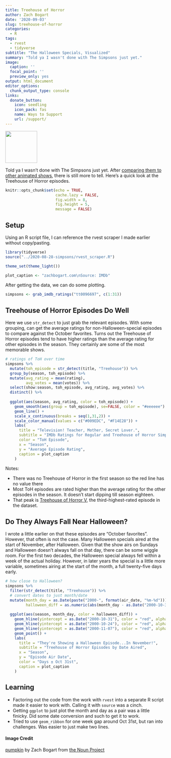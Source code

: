 ```yaml
---
title: Treehouse of Horror
author: Zach Bogart
date: '2020-09-03'
slug: treehouse-of-horror
categories:
  - R
tags:
  - rvest
  - tidyverse
subtitle: "The Halloween Specials, Visualized"
summary: "Told ya I wasn't done with The Simpsons just yet."
image:
  caption: ''
  focal_point: ''
  preview_only: yes
output: html_document
editor_options:
  chunk_output_type: console
links:
  donate_button:
    icon: seedling
    icon_pack: fas
    name: Ways to Support
    url: /support/
---
```


<!-- Icon Image: Small -->
<img src="featured.png" width="100"/> 

<!--Starting Blurb-->
Told ya I wasn't done with The Simpsons just yet. After [comparing them to other animated shows](https://zachbogart.com/post/cartoonies/), there is still more to tell. Here's a quick look at the Treehouse of Horror episodes.

<!--Put actual work here-->
```r
knitr::opts_chunk$set(echo = TRUE, 
                      cache.lazy = FALSE,
                      fig.width = 8,
                      fig.height = 5,
                      message = FALSE)
```

## Setup

Using an R script file, I can reference the rvest scraper I made earlier without copy/pasting.

```r
library(tidyverse)
source("../2020-08-28-simpsons/rvest_scraper.R")

theme_set(theme_light())

plot_caption <- "zachbogart.com\nSource: IMDb"
```

After getting the data, we can do some plotting.

```r
simpsons <- grab_imdb_ratings("tt0096697", c(1:31))
```

## Treehouse of Horror Episodes Do Well

Here we use `str_detect` to just grab the relevant episodes. With some grouping, can get the average ratings for non-Halloween-special episodes to compare against the October favorites. Turns out the Treehouse of Horror episodes tend to have higher ratings than the average rating for other episodes in the season. They certainly are some of the most memorable shows.

```r
# ratings of ToH over time
simpsons %>% 
  mutate(toh_episode = str_detect(title, "Treehouse")) %>% 
  group_by(season, toh_episode) %>% 
  mutate(avg_rating = mean(rating), 
         avg_votes = mean(votes)) %>% 
  select(show:season, toh_episode, avg_rating, avg_votes) %>% 
  distinct() %>% 
  
  ggplot(aes(season, avg_rating, color = toh_episode)) +
    geom_smooth(aes(group = toh_episode), se=FALSE, color = "#eeeeee") +
    geom_line() +
    scale_x_continuous(breaks = seq(1,31,2)) +
    scale_color_manual(values = c("#009EDC", "#F14E28")) +
    labs(
      title = "Television! Teacher, Mother, Secret Lover.",
      subtitle = "IMDb Ratings for Regular and Treehouse of Horror Simpsons Episodes",
      color = "ToH Episode",
      x = "Season",
      y = "Average Episode Rating",
      caption = plot_caption
    )
```

Notes: 

- There was no Treehouse of Horror in the first season so the red line has no value there
- Most ToH episodes are rated higher than the average rating for the other episodes in the season. It doesn't start dipping till season eighteen. 
- That peak is [Treehouse of Horror V](https://en.wikipedia.org/wiki/Treehouse_of_Horror_V), the third-highest-rated episode in the dataset.

## Do They Always Fall Near Halloween?

I wrote a little earlier on that these episodes are "October favorites". However, that often is not the case. Many Halloween specials aired at the start of November, after Halloween. Given that the show airs on Sundays and Halloween doesn't always fall on that day, there can be some wiggle room. For the first two decades, the Halloween special always fell within a week of the actual holiday. However, in later years the special is a little more variable, sometimes airing at the start of the month, a full twenty-five days early. 

```r
# how close to Halloween?
simpsons %>% 
  filter(str_detect(title, "Treehouse")) %>% 
  # convert dates to just month/date
  mutate(month_day = as.Date(paste("2000-", format(air_date, "%m-%d"))),
         halloween_diff = as.numeric(abs(month_day - as.Date("2000-10-31")))) %>% 
  
  ggplot(aes(season, month_day, color = halloween_diff)) +
    geom_hline(yintercept = as.Date("2000-10-31"), color = "red", alpha = 0.4) +
    geom_hline(yintercept = as.Date("2000-10-24"), color = "red", alpha = 0.4, linetype = "dashed") +
    geom_hline(yintercept = as.Date("2000-11-07"), color = "red", alpha = 0.4, linetype = "dashed") +
    geom_point() +
    labs(
      title = "They're Showing a Halloween Episode...In November!",
      subtitle = "Treehouse of Horror Episodes by Date Aired",
      x = "Season",
      y = "Episode Air Date",
      color = "Days ± Oct 31st",
      caption = plot_caption
    )
```

<!--Section on Learning (general notes that came up)-->
## Learning

- Factoring out the code from the work with `rvest` into a separate R script made it easier to work with. Calling it with `source` was a cinch.
- Getting `ggplot` to just plot the month and day as a pair was a little finicky. Did some date conversion and such to get it to work. 
- Tried to use `geom_ribbon` for one week gap around Oct 31st, but ran into challenges. Was easier to just make two lines.

<!--Noun Image Credit-->
#### Image Credit
[pumpkin](https://thenounproject.com/search/?creator=4129988&q=halloween&i=2136276) by Zach Bogart from [the Noun Project](https://thenounproject.com/)
